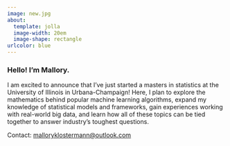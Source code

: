 ```yaml
---
image: new.jpg
about:
  template: jolla
  image-width: 20em
  image-shape: rectangle
urlcolor: blue
---
```


### Hello! I'm Mallory.

I am excited to announce that I've just started a masters in statistics at the University of Illinois in Urbana-Champaign! Here, I plan to explore the mathematics behind popular machine learning algorithms, expand my knowledge of statistical models and frameworks, gain experiences working with real-world big data, and learn how all of these topics can be tied together to answer industry's toughest questions. 

Contact: [malloryklostermann\@outlook.com](mailto:malloryklostermann@outlook.com)
